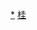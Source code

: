 <div style="position: relative" class="center">
{{Image label begin|image=Administrative Division Liuzhou.png|width={{{1|450}}}|link=}} 
{{Image label|x=980|y=2080|scale={{{1|450}}}/1800|text=[[城中区 (柳州市)|<span style="color: black;">'''①'''</span>]]}}
{{Image label|x=1060|y=2060|scale={{{1|450}}}/1800|text=[[鱼峰区|<span style="color: black;">'''鱼'''</span>]]}}
{{Image label|x=1040|y=2130|scale={{{1|450}}}/1800|text=[[鱼峰区|<span style="color: black;">'''峰'''</span>]]}}
{{Image label|x=1020|y=2200|scale={{{1|450}}}/1800|text=[[鱼峰区|<span style="color: black;">'''区'''</span>]]}}
{{Image label|x=660|y=2070|scale={{{1|450}}}/1800|text=[[柳南区|<span style="color: black;">'''柳南区'''</span>]]}}
{{Image label|x=880|y=1940|scale={{{1|450}}}/1800|text={{vtext|[[柳北区|<span style="color: black;">'''柳北区'''</span>]]}}}}
{{Image label|x=670|y=2320|scale={{{1|450}}}/1800|text=[[柳江区|<span style="color: black;">'''柳江区'''</span>]]}}
{{Image label|x=690|y=1750|scale={{{1|450}}}/1800|text=[[柳城县|<span style="color: black;">'''柳城县'''</span>]]}}
{{Image label|x=1380|y=1870|scale={{{1|450}}}/1800|text=[[鹿寨县|<span style="color: black;">'''鹿寨县'''</span>]]}}
{{Image label|x=960|y=1150|scale={{{1|450}}}/1800|text=[[融安县|<span style="color: black;">'''融安县'''</span>]]}}
{{Image label|x=310|y=880|scale={{{1|450}}}/1800|text=[[融水苗族自治县|<span style="color: black;">'''融水苗族自治县'''</span>]]}}
{{Image label|x=990|y=370|scale={{{1|450}}}/1800|text=[[三江侗族自治县|<span style="color: black;">'''三江侗族</br>自治县'''</span>]]}}
{{Image label|x=1400|y=2360|scale={{{1|450}}}/1800|text=[[城中区 (柳州市)|<span style="color: black;">'''① 城中区'''</span>]]}}
</div>
<noinclude>
[[Category:柳州行政区划|*]]
[[Category:中华人民共和国地级行政区划图|桂]]
</noinclude>